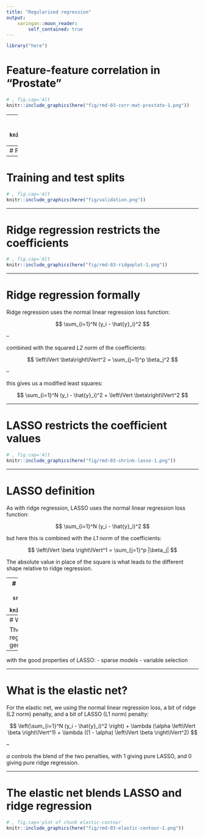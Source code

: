 ```yaml
---
title: "Regularised regression"
output:
    xaringan::moon_reader:
        self_contained: true
---
```

```r
library("here")
```
# Feature-feature correlation in "Prostate"
```r
# , fig.cap='Alt
knitr::include_graphics(here("fig/rmd-03-corr-mat-prostate-1.png"))
```

---
# Feature-feature correlation in methylation
```r
# , fig.cap='Alt
knitr::include_graphics(here("fig/rmd-03-corr-mat-meth-1.png"))
```

---
# Finding the best linear model
```r
# , fig.cap='Alt
knitr::include_graphics(here("fig/rmd-03-regplot-1.png"))
```

---
# Training and test splits
```r
# , fig.cap='Alt
knitr::include_graphics(here("fig/validation.png"))
```

---

# Ridge regression restricts the coefficients

```r
# , fig.cap='Alt
knitr::include_graphics(here("fig/rmd-03-ridgeplot-1.png"))
```

---

# Ridge regression formally

Ridge regression uses the normal linear regression loss function:

$$
    \sum_{i=1}^N (y_i - \hat{y}_i)^2
$$

--

combined with the squared *L2 norm* of the coefficients:

$$
    \left\lVert \beta\right\lVert^2 = \sum_{j=1}^p \beta_j^2
$$

--

this gives us a modified least squares:

$$
    \sum_{i=1}^N (y_i - \hat{y}_i)^2 +
        \left\lVert \beta\right\lVert^2
$$

---

# LASSO restricts the coefficient values
```r
# , fig.cap='Alt
knitr::include_graphics(here("fig/rmd-03-shrink-lasso-1.png"))
```

---

# LASSO definition

As with ridge regression, LASSO uses the normal linear regression loss function:

$$
    \sum_{i=1}^N (y_i - \hat{y}_i)^2
$$

but here this is combined with the *L1 norm* of the coefficients:

$$
    \left\lVert \beta \right\lVert^1 = \sum_{j=1}^p |\beta_j|
$$

The absolute value in place of the square is what leads to the different shape
relative to ridge regression.


---
# Cross-validation is more rigorous than one test/training split
```r
# , fig.cap='<img src="../fig/cross_validation.png" title="Alt" alt="Alt" style="display: block; margin: auto;" />
knitr::include_graphics(here("fig/cross_validation.png"))
```


---
# What is the elastic net?

The elastic net aims to have the best parts of ridge regression:
- good performance with correlated variables
- generalisable models

--

with the good properties of LASSO:
- sparse models
- variable selection

---

# What is the elastic net?

For the elastic net, we using the normal linear regression loss, a bit of ridge (L2 norm)
penalty, and a bit of LASSO (L1 norm) penalty:

$$
    \left(\sum_{i=1}^N (y_i - \hat{y}_i)^2 \right) +
        \lambda (\alpha \left\lVert \beta \right\lVert^1) +
        \lambda ((1 - \alpha) \left\lVert \beta \right\lVert^2)
$$

--

$\alpha$ controls the blend of the two penalties, with 1 giving pure LASSO,
and 0 giving pure ridge regression.

---
# The elastic net blends LASSO and ridge regression
```r
# , fig.cap='plot of chunk elastic-contour
knitr::include_graphics(here("fig/rmd-03-elastic-contour-1.png"))
```

